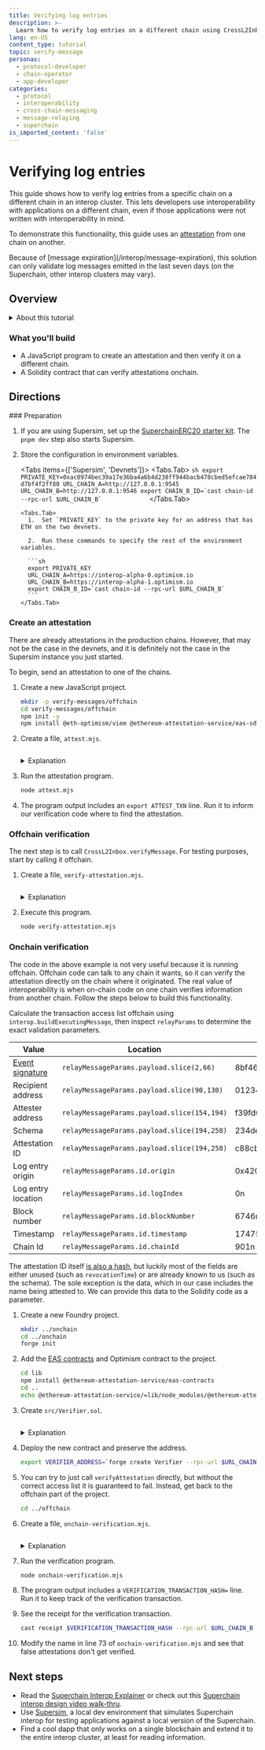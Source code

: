 ```yaml
---
title: Verifying log entries
description: >-
  Learn how to verify log entries on a different chain using CrossL2Inbox.
lang: en-US
content_type: tutorial
topic: verify-message
personas:
  - protocol-developer
  - chain-operator
  - app-developer
categories:
  - protocol
  - interoperability
  - cross-chain-messaging
  - message-relaying
  - superchain
is_imported_content: 'false'
---
```



# Verifying log entries

This guide shows how to verify log entries from a specific chain on a different chain in an interop cluster.
This lets developers use interoperability with applications on a different chain, even if those applications were not written with interoperability in mind.

To demonstrate this functionality, this guide uses an [attestation](https://attest.org/) from one chain on another.

<Callout type="warning">
  Because of [message expiration](/interop/message-expiration), this solution can only validate log messages emitted in the last seven days (on the Superchain, other interop clusters may vary).
</Callout>

## Overview

<details>
  <summary>About this tutorial</summary>

  **What you'll learn**

  *   How to verify log messages from one blockchain on another.
  *   How to use the EAS SDK to attest for facts and add schemas from offchain code.

  **Technical knowledge**

  *   Intermediate JavaScript knowledge
  *   Understanding of smart contract development
  *   Familiarity with blockchain concepts

  **Development environment**

  *   Unix-like operating system (Linux, macOS, or WSL for Windows)
  *   Node.js version 16 or higher
  *   Git for version control

  **Required tools**

  The tutorial uses these primary tools:

  *   Node: For running TypeScript code from the command line
  *   Viem: For blockchain interaction
  *   Foundry: For smart contract development
</details>

### What you'll build

*   A JavaScript program to create an attestation and then verify it on a different chain.
*   A Solidity contract that can verify attestations onchain.

## Directions

<Steps>
  ### Preparation

  1.  If you are using Supersim, set up the [SuperchainERC20 starter kit](/app-developers/starter-kit#setup).
      The `pnpm dev` step also starts Supersim.

  2.  Store the configuration in environment variables.

        <Tabs items={['Supersim', 'Devnets']}>
          <Tabs.Tab>
            ```sh
            export PRIVATE_KEY=0xac0974bec39a17e36ba4a6b4d238ff944bacb478cbed5efcae784d7bf4f2ff80
            URL_CHAIN_A=http://127.0.0.1:9545
            URL_CHAIN_B=http://127.0.0.1:9546
            export CHAIN_B_ID=`cast chain-id --rpc-url $URL_CHAIN_B`            
            ```
          </Tabs.Tab>

          <Tabs.Tab>
            1.  Set `PRIVATE_KEY` to the private key for an address that has ETH on the two devnets.

            2.  Run these commands to specify the rest of the environment variables.

            ```sh
            export PRIVATE_KEY
            URL_CHAIN_A=https://interop-alpha-0.optimism.io
            URL_CHAIN_B=https://interop-alpha-1.optimism.io
            export CHAIN_B_ID=`cast chain-id --rpc-url $URL_CHAIN_B`            
            ```
          </Tabs.Tab>
        </Tabs>

  ### Create an attestation

  There are already attestations in the production chains.
  However, that may not be the case in the devnets, and it is definitely not the case in the Supersim instance you just started.

  To begin, send an attestation to one of the chains.

  1.  Create a new JavaScript project.

      ```sh
      mkdir -p verify-messages/offchain
      cd verify-messages/offchain
      npm init -y
      npm install @eth-optimism/viem @ethereum-attestation-service/eas-sdk ethers viem
      ```

  2.  Create a file, `attest.mjs`.

      ```js file=<rootDir>/public/tutorials/attest.mjs hash=d626bf0d9a623a87f6c186df9ebe4be7 
      ```

        <details>
          <summary>Explanation</summary>

          ```js file=<rootDir>/public/tutorials/attest.mjs#L23-L39 hash=e60b8cd94e438dee61d76a86b71ba0fd 
          ```

          The [EAS SDK](https://docs.attest.org/docs/developer-tools/eas-sdk) used for attestations uses [Ethers](https://docs.ethers.org/v6/) rather than [Viem](https://viem.sh/).
          This function lets us use [a Viem wallet](https://viem.sh/docs/clients/wallet) as [an Ethers signer](https://docs.ethers.org/v6/api/providers/#Signer).

          ```js file=<rootDir>/public/tutorials/attest.mjs#L60-L71 hash=b51f57bde9ff4f29ee476a0ccff6826c
          ```

          Register the [EAS Schema](https://docs.attest.org/docs/tutorials/create-a-schema) if necessary.
          This schema ties Ethereum addresses to names.

          ```js file=<rootDir>/public/tutorials/attest.mjs#L73-L86 hash=e358a615a7ab6d28c6f3bba58b523f66
          ```

          [Attest](https://docs.attest.org/docs/tutorials/make-an-attestation) that the name for Ethereum address `0x0123456789012345678901234567890123456789` is `Bill Hamm`.

          ```js file=<rootDir>/public/tutorials/attest.mjs#L88-L90 hash=d31631fd94b69699177a1cccf4e4ec1a
          ```

          This is the recommended way to execute the attestation transaction, which provides you with the attestation's UID.
          However, for our purpose we need the transaction receipt, which you do not get.
          Either search the transaction receipt for the log entry, or use the EAS SDK to create the transaction but then send it manually.
          The code here uses the second solution.

          ```js file=<rootDir>/public/tutorials/attest.mjs#L92-L94 hash=1452cf7f6e9e00d7b3cd3560ca355bd8
          ```

          Send the attestation transaction created by the EAS SDK manually (using viem's [`sendRawTransaction`](https://viem.sh/docs/actions/wallet/sendRawTransaction)) to obtain the transaction hash.
          Here we send the attestation transaction created by the EAS SDK ourselves (using viem's \[`sendRawTransaction`]), so we'll have the transaction hash.
        </details>

  3.  Run the attestation program.

      ```sh
      node attest.mjs
      ```

  4.  The program output includes an `export ATTEST_TXN` line.
      Run it to inform our verification code where to find the attestation.

  ### Offchain verification

  The next step is to call `CrossL2Inbox.verifyMessage`.
  For testing purposes, start by calling it offchain.

  1.  Create a file, `verify-attestation.mjs`.

      ```js file=<rootDir>/public/tutorials/verify-attestation.mjs hash=405d9493c3bf15f85aa9c24a936cf7a4 
      ```

        <details>
          <summary>Explanation</summary>

          ```js file=<rootDir>/public/tutorials/verify-attestation.mjs#L36-L45 hash=2e0e75ab322c05fb2eb8177978f47c55 
          ```

          To create the [executing message](/interop/message-passing#executing-message), we need several fields that appear in the log entry we are verifying.
          This is how we obtain the relevant log entry.

          The first topic in a log entry emitted by Solidity is the event type.
          [This event type](https://www.4byte.directory/event-signatures/?bytes_signature=0x8bf46bf4cfd674fa735a3d63ec1c9ad4153f033c290341f3a588b75685141b35) is emitted when an attestation is created.
          Of course, we only care about attestations created in the official attestations contract.

          ```js file=<rootDir>/public/tutorials/verify-attestation.mjs#L47 hash=2d9c5e52695aa90f1f0f9a5769f98814
          ```

          Part of testing a system is ensuring that it does not accept invalid input.
          You can uncomment this line to see that the verification fails with an incorrect log entry.

          ```js file=<rootDir>/public/tutorials/verify-attestation.mjs#L49-L51 hash=fbfb20fa0614cb9fb52ec678df6fffa9 
          ```

          [Build the executing message](https://github.com/ethereum-optimism/ecosystem/blob/main/packages/viem/docs/actions/interop/functions/buildExecutingMessage.md).

          ```js file=<rootDir>/public/tutorials/verify-attestation.mjs#L61-L74 hash=5c410cd233b0e4e68f33170de7da3b7f 
          ```

          Call [`CrossL2Inbox.validateMessage`](https://github.com/ethereum-optimism/optimism/blob/develop/packages/contracts-bedrock/src/L2/CrossL2Inbox.sol#L68-L82).
          For some invalid inputs, this function reverts.
          If it reverts, it means that the log entry requested is not valid.

          ```js file=<rootDir>/public/tutorials/verify-attestation.mjs#L76-L84 hash=2476aec8e2b27708ce812797e9e5dfe7 
          ```

          Wait for the transaction receipt for the executing message.
          The timeout is necessary because if the executing message is valid, but the log entry has not been seen yet, the sequencer does not put the transaction with the message into a block.
          The timeout distinguishes between a valid executing message pending inclusion and a non-existent log entry.

          ```js file=<rootDir>/public/tutorials/verify-attestation.mjs#L86-L91 hash=e870ee89daa5f2a31b0adc6a97f670a9 
          ```

          Look for the log entry from `CrossL2Inbox`.
          To ensure this is the correct log entry, we look at the [message type](https://www.4byte.directory/event-signatures/?bytes_signature=0x5c37832d2e8d10e346e55ad62071a6a2f9fa5130614ef2ec6617555c6f467ba7) and check that the ID is the correct one.
        </details>

  2.  Execute this program.

      ```sh
      node verify-attestation.mjs
      ```

  ### Onchain verification

  The code in the above example is not very useful because it is running offchain.
  Offchain code can talk to any chain it wants, so it can verify the attestation directly on the chain where it originated.
  The real value of interoperability is when on-chain code on one chain verifies information from another chain.
  Follow the steps below to build this functionality.

  Calculate the transaction access list offchain using `interop.buildExecutingMessage`, then inspect `relayParams` to determine the exact validation parameters.

  | Value                                                                                                                                             | Location                                    | Sample value                                                     |
  | ------------------------------------------------------------------------------------------------------------------------------------------------- | ------------------------------------------- | ---------------------------------------------------------------- |
  | [Event signature](https://www.4byte.directory/event-signatures/?bytes_signature=8bf46bf4cfd674fa735a3d63ec1c9ad4153f033c290341f3a588b75685141b35) | `relayMessageParams.payload.slice(2,66)`    | 8bf46bf4cfd674fa735a3d63ec1c9ad4153f033c290341f3a588b75685141b35 |
  | Recipient address                                                                                                                                 | `relayMessageParams.payload.slice(90,130)`  | 0123456789012345678901234567890123456789                         |
  | Attester address                                                                                                                                  | `relayMessageParams.payload.slice(154,194)` | f39fd6e51aad88f6f4ce6ab8827279cfffb92266                         |
  | Schema                                                                                                                                            | `relayMessageParams.payload.slice(194,258)` | 234dee4d3e6a625b4121e2042d6267058755e53a2ecc55555da51a1e6f06cc58 |
  | Attestation ID                                                                                                                                    | `relayMessageParams.payload.slice(194,258)` | c88cbbc15b9fb4aa12f70c9c97e6c1dd733a29db2816142809504718d615ff9f |
  | Log entry origin                                                                                                                                  | `relayMessageParams.id.origin`              | 0x4200000000000000000000000000000000000021                       |
  | Log entry location                                                                                                                                | `relayMessageParams.id.logIndex`            | 0n                                                               |
  | Block number                                                                                                                                      | `relayMessageParams.id.blockNumber`         | 6746n                                                            |
  | Timestamp                                                                                                                                         | `relayMessageParams.id.timestamp`           | 1747518156n                                                      |
  | Chain Id                                                                                                                                          | `relayMessageParams.id.chainId`             | 901n                                                             |

  The attestation ID itself [is also a hash](https://github.com/ethereum-attestation-service/eas-contracts/blob/master/contracts/EAS.sol#L692-L711), but luckily most of the fields are either unused (such as `revocationTime`) or are already known to us (such as the schema).
  The sole exception is the data, which in our case includes the name being attested to.
  We can provide this data to the Solidity code as a parameter.

  1.  Create a new Foundry project.

      ```sh
      mkdir ../onchain
      cd ../onchain
      forge init
      ```

  2.  Add the [EAS contracts](https://www.npmjs.com/package/@ethereum-attestation-service/eas-contracts) and Optimism contract to the project.

      ```sh
      cd lib
      npm install @ethereum-attestation-service/eas-contracts
      cd ..
      echo @ethereum-attestation-service/=lib/node_modules/@ethereum-attestation-service/ >> remappings.txt
      ```

  3.  Create `src/Verifier.sol`.

      ```solidity file=<rootDir>/public/tutorials/Verifier.sol hash=2a05d192f106b2102bf01a30267557c2 
      ```

        <details>
          <summary>Explanation</summary>

          ```solidity file=<rootDir>/public/tutorials/Verifier.sol#L6-L18 hash=64aecb7206a0fa13918ea9ac47ee3dc2 
          ```

          At writing these definitions from [`ICrossL2Inbox`](https://github.com/ethereum-optimism/optimism/blob/develop/packages/contracts-bedrock/interfaces/L2/ICrossL2Inbox.sol) are not yet part of the [npm package](https://www.npmjs.com/package/@eth-optimism/contracts), so we include them here for now.

          ```solidity file=<rootDir>/public/tutorials/Verifier.sol#L27-L46 hash=73afc3cedf0863c12150ffe6aaed676b 
          ```

          This function is part of the [EAS contract code](https://github.com/ethereum-attestation-service/eas-contracts/blob/master/contracts/EAS.sol#L692-L711) that calculates the attestation ID.

          ```solidity file=<rootDir>/public/tutorials/Verifier.sol#L48-L62 hash=7c912d2eb9fa21a3abf297f7c27a89d2 
          ```

          Calculate the payload hash.

          ```solidity file=<rootDir>/public/tutorials/Verifier.sol#L64-L92 hash=80799162cceb4183360481672f3fb7d4 
          ```

          This is the function that gets the attestation information, builds the call, and calls `CrossL2Inbox`.

          ```solidity file=<rootDir>/public/tutorials/Verifier.sol#L94 hash=b728334118d486dc5e020c5b84d41411 
          ```

          This section is reserved for actions that depend on a successful attestation verification.
          In real-world applications, implement your core logic here.
        </details>

  4.  Deploy the new contract and preserve the address.

      ```sh
      export VERIFIER_ADDRESS=`forge create Verifier --rpc-url $URL_CHAIN_B --private-key $PRIVATE_KEY --broadcast | awk '/Deployed to:/ {print $3}'`
      ```

  5.  You can try to just call `verifyAttestation` directly, but without the correct access list it is guaranteed to fail.
      Instead, get back to the offchain part of the project.

      ```sh
      cd ../offchain
      ```

  6.  Create a file, `onchain-verification.mjs`.

      ```javascript file=<rootDir>/public/tutorials/onchain-verification.mjs hash=0a71974948ba96b474d602a703ae7466 
      ```

        <details>
          <summary>Explanation</summary>

          This is a modified version of the `verify-attestation.mjs` we used earlier, so we only go over the new parts.

          ```javascript file=<rootDir>/public/tutorials/onchain-verification.mjs#L11-L18 hash=e21e60f14d0d6a89e24ad74fcc3fde25 
          ```

          Read the ABI for `Verifier` we created onchain.

          ```javascript file=<rootDir>/public/tutorials/onchain-verification.mjs#L57-L74 hash=456446f9f3aa7911b7e83a191102bdaf 
          ```

          Call `Verifier` with the information needed to verify the attestation.

          ```javascript file=<rootDir>/public/tutorials/onchain-verification.mjs#L76 hash=e32ded7cb46f9480474ad06d0f968ec1 
          ```

          Report the transaction hash.
        </details>

  7.  Run the verification program.

      ```sh
      node onchain-verification.mjs
      ```

  8.  The program output includes a `VERIFICATION_TRANSACTION_HASH=` line.
      Run it to keep track of the verification transaction.

  9.  See the receipt for the verification transaction.

      ```sh
      cast receipt $VERIFICATION_TRANSACTION_HASH --rpc-url $URL_CHAIN_B
      ```

  10. Modify the name in line 73 of `onchain-verification.mjs` and see that false attestations don't get verified.
</Steps>

## Next steps

*   Read the [Superchain Interop Explainer](/interop/explainer#faqs) or check out this [Superchain interop design video walk-thru](https://www.youtube.com/watch?v=FKc5RgjtGes).
*   Use [Supersim](/app-developers/tools/supersim), a local dev environment that simulates Superchain interop for testing applications against a local version of the Superchain.
*   Find a cool dapp that only works on a single blockchain and extend it to the entire interop cluster, at least for reading information.
